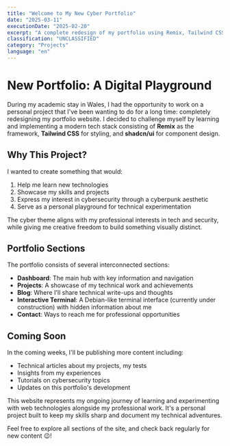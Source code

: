 ```yaml
---
title: "Welcome to My New Cyber Portfolio"
date: "2025-03-11"
executionDate: "2025-02-20"
excerpt: "A complete redesign of my portfolio using Remix, Tailwind CSS, and shadcn/ui built during my academic stay in Wales."
classification: "UNCLASSIFIED"
category: "Projects"
language: "en"
---
```


# New Portfolio: A Digital Playground

During my academic stay in Wales, I had the opportunity to work on a personal project that I've been wanting to do for a long time: completely redesigning my portfolio website. I decided to challenge myself by learning and implementing a modern tech stack consisting of **Remix** as the framework, **Tailwind CSS** for styling, and **shadcn/ui** for component design.

## Why This Project?

I wanted to create something that would:

1. Help me learn new technologies
2. Showcase my skills and projects
3. Express my interest in cybersecurity through a cyberpunk aesthetic
4. Serve as a personal playground for technical experimentation

The cyber theme aligns with my professional interests in tech and security, while giving me creative freedom to build something visually distinct.

## Portfolio Sections

The portfolio consists of several interconnected sections:

- **Dashboard**: The main hub with key information and navigation
- **Projects**: A showcase of my technical work and achievements
- **Blog**: Where I'll share technical write-ups and thoughts
- **Interactive Terminal**: A Debian-like terminal interface (currently under construction) with hidden information about me
- **Contact**: Ways to reach me for professional opportunities

## Coming Soon

In the coming weeks, I'll be publishing more content including:

- Technical articles about my projects, my tests
- Insights from my experiences
- Tutorials on cybersecurity topics
- Updates on this portfolio's development

This website represents my ongoing journey of learning and experimenting with web technologies alongside my professional work. It's a personal project built to keep my skills sharp and document my technical adventures. 

Feel free to explore all sections of the site, and check back regularly for new content 😉!
